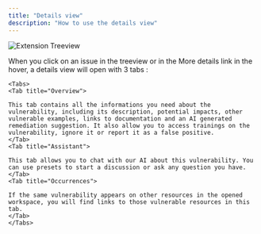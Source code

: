 ```yaml
---
title: "Details view"
description: "How to use the details view"
---
```


![Extension Treeview](/content/devs/images/treeview_withscopes.png)

When you click on an issue in the treeview or in the More details link in the hover, a details view will open with 3 tabs :

    <Tabs>
    <Tab title="Overview">
    
    This tab contains all the informations you need about the vulnerability, including its description, potential impacts, other vulnerable examples, links to documentation and an AI generated remediation suggestion. It also allow you to access trainings on the vulnerability, ignore it or report it as a false positive.
    </Tab>
    <Tab title="Assistant">
    
    This tab allows you to chat with our AI about this vulnerability. You can use presets to start a discussion or ask any question you have.
    </Tab>
    <Tab title="Occurrences">
    
    If the same vulnerability appears on other resources in the opened workspace, you will find links to those vulnerable resources in this tab.
    </Tab>
    </Tabs>

